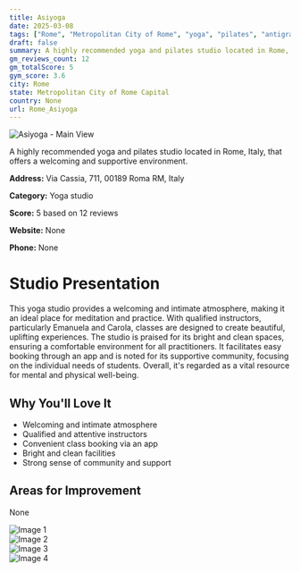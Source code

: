 ```yaml
---
title: Asiyoga
date: 2025-03-08
tags: ["Rome", "Metropolitan City of Rome", "yoga", "pilates", "antigravity", "welcoming", "intimate", "Rome"]  
draft: false
summary: A highly recommended yoga and pilates studio located in Rome, Italy, that offers a welcoming and supportive environment.
gm_reviews_count: 12
gm_totalScore: 5
gym_score: 3.6
city: Rome
state: Metropolitan City of Rome Capital
country: None
url: Rome_Asiyoga
---
```


<div className="aspect-[16/9] relative my-8">
  <img 
    src="https://lh5.googleusercontent.com/p/AF1QipMYvYqudl4fbocKHoEJQ8oJpT9Ohw8QaWoqat9N=w1920-h1080-k-no"
    alt="Asiyoga - Main View"
    className="object-cover absolute inset-0 w-full h-full rounded-lg"
  />
</div>

A highly recommended yoga and pilates studio located in Rome, Italy, that offers a welcoming and supportive environment.

**Address:** Via Cassia, 711, 00189 Roma RM, Italy

**Category:** Yoga studio

**Score:** 5 based on 12 reviews

**Website:** None

**Phone:** None

# Studio Presentation

This yoga studio provides a welcoming and intimate atmosphere, making it an ideal place for meditation and practice. With qualified instructors, particularly Emanuela and Carola, classes are designed to create beautiful, uplifting experiences. The studio is praised for its bright and clean spaces, ensuring a comfortable environment for all practitioners. It facilitates easy booking through an app and is noted for its supportive community, focusing on the individual needs of students. Overall, it's regarded as a vital resource for mental and physical well-being.

## Why You'll Love It

- Welcoming and intimate atmosphere
- Qualified and attentive instructors
- Convenient class booking via an app
- Bright and clean facilities
- Strong sense of community and support

## Areas for Improvement

None

<div className="grid grid-cols-1 xl:grid-cols-2 gap-4 my-8">
<div className="aspect-[4/3] relative"><img src="https://lh3.googleusercontent.com/p/AF1QipN0-J8FNtmhUrjx2hUmGtjfaVTUwh1hcpI3cUc8=w1920-h1080-k-no" alt="Image 1" className="object-cover absolute inset-0 w-full h-full rounded-lg" /></div>
<div className="aspect-[4/3] relative"><img src="https://lh5.googleusercontent.com/p/AF1QipNfMRaEODGQMRwSF0Lc0nT-xVkHH_VsAFaX8kye=w1920-h1080-k-no" alt="Image 2" className="object-cover absolute inset-0 w-full h-full rounded-lg" /></div>
<div className="aspect-[4/3] relative"><img src="https://lh5.googleusercontent.com/p/AF1QipMvYI5qWlGqYZM6A1JUX43HFE-41EkMuOZc-TaB=w1920-h1080-k-no" alt="Image 3" className="object-cover absolute inset-0 w-full h-full rounded-lg" /></div>
<div className="aspect-[4/3] relative"><img src="https://lh5.googleusercontent.com/p/AF1QipMyck_ok1OA3ls7pqayrni6PNwTCwUwf5r15WYY=w1920-h1080-k-no" alt="Image 4" className="object-cover absolute inset-0 w-full h-full rounded-lg" /></div>
</div>